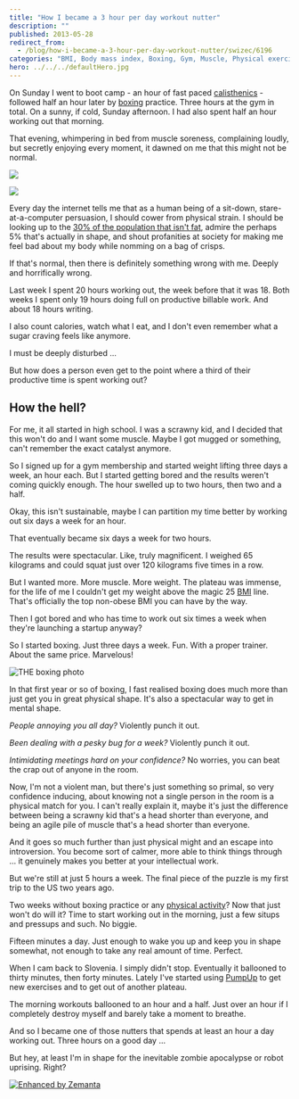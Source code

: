 ```yaml
---
title: "How I became a 3 hour per day workout nutter"
description: ""
published: 2013-05-28
redirect_from:
  - /blog/how-i-became-a-3-hour-per-day-workout-nutter/swizec/6196
categories: "BMI, Body mass index, Boxing, Gym, Muscle, Physical exercise, Uncategorized"
hero: ../../../defaultHero.jpg
---
```


On Sunday I went to boot camp - an hour of fast paced [calisthenics](http://en.wikipedia.org/wiki/Calisthenics "Calisthenics") - followed half an hour later by [boxing](http://en.wikipedia.org/wiki/Boxing "Boxing") practice. Three hours at the gym in total. On a sunny, if cold, Sunday afternoon. I had also spent half an hour working out that morning.

That evening, whimpering in bed from muscle soreness, complaining loudly, but secretly enjoying every moment, it dawned on me that this might not be normal.

![](https://www.filepicker.io/api/file/tAksLfZcRAmuZv2A4tIj)

![](https://www.filepicker.io/api/file/etIlPIqTRSiFoFDE4sQg)

Every day the internet tells me that as a human being of a sit-down, stare-at-a-computer persuasion, I should cower from physical strain. I should be looking up to the [30% of the population that isn't fat](http://frac.org/initiatives/hunger-and-obesity/obesity-in-the-us/), admire the perhaps 5% that's actually in shape, and shout profanities at society for making me feel bad about my body while nomming on a bag of crisps.

If that's normal, then there is definitely something wrong with me. Deeply and horrifically wrong.

Last week I spent 20 hours working out, the week before that it was 18. Both weeks I spent only 19 hours doing full on productive billable work. And about 18 hours writing.

I also count calories, watch what I eat, and I don't even remember what a sugar craving feels like anymore.

I must be deeply disturbed ...

But how does a person even get to the point where a third of their productive time is spent working out?

## How the hell?

For me, it all started in high school. I was a scrawny kid, and I decided that this won't do and I want some muscle. Maybe I got mugged or something, can't remember the exact catalyst anymore.

So I signed up for a gym membership and started weight lifting three days a week, an hour each. But I started getting bored and the results weren't coming quickly enough. The hour swelled up to two hours, then two and a half.

Okay, this isn't sustainable, maybe I can partition my time better by working out six days a week for an hour.

That eventually became six days a week for two hours.

The results were spectacular. Like, truly magnificent. I weighed 65 kilograms and could squat just over 120 kilograms five times in a row.

But I wanted more. More muscle. More weight. The plateau was immense, for the life of me I couldn't get my weight above the magic 25 [BMI](http://en.wikipedia.org/wiki/Body_mass_index "Body mass index") line. That's officially the top non-obese BMI you can have by the way.

Then I got bored and who has time to work out six times a week when they're launching a startup anyway?

So I started boxing. Just three days a week. Fun. With a proper trainer. About the same price. Marvelous!

![THE boxing photo](https://www.omaa.org.uk/sites/default/files/Boxing-008.jpg "THE boxing photo")

In that first year or so of boxing, I fast realised boxing does much more than just get you in great physical shape. It's also a spectacular way to get in mental shape.

_People annoying you all day?_ Violently punch it out.

_Been dealing with a pesky bug for a week?_ Violently punch it out.

_Intimidating meetings hard on your confidence?_ No worries, you can beat the crap out of anyone in the room.

Now, I'm not a violent man, but there's just something so primal, so very confidence inducing, about knowing not a single person in the room is a physical match for you. I can't really explain it, maybe it's just the difference between being a scrawny kid that's a head shorter than everyone, and being an agile pile of muscle that's a head shorter than everyone.

And it goes so much further than just physical might and an escape into introversion. You become sort of calmer, more able to think things through ... it genuinely makes you better at your intellectual work.

But we're still at just 5 hours a week. The final piece of the puzzle is my first trip to the US two years ago.

Two weeks without boxing practice or any [physical activity](http://en.wikipedia.org/wiki/Physical_exercise "Physical exercise")? Now that just won't do will it? Time to start working out in the morning, just a few situps and pressups and such. No biggie.

Fifteen minutes a day. Just enough to wake you up and keep you in shape somewhat, not enough to take any real amount of time. Perfect.

When I cam back to Slovenia. I simply didn't stop. Eventually it ballooned to thirty minutes, then forty minutes. Lately I've started using [PumpUp](http://pumpup.co/) to get new exercises and to get out of another plateau.

The morning workouts ballooned to an hour and a half. Just over an hour if I completely destroy myself and barely take a moment to breathe.

And so I became one of those nutters that spends at least an hour a day working out. Three hours on a good day ...

But hey, at least I'm in shape for the inevitable zombie apocalypse or robot uprising. Right?

[![Enhanced by Zemanta](https://img.zemanta.com/zemified_e.png?x-id=4e72e8c8-dd1e-4284-bed2-f6bbaec992ac)](http://www.zemanta.com/?px "Enhanced by Zemanta")
